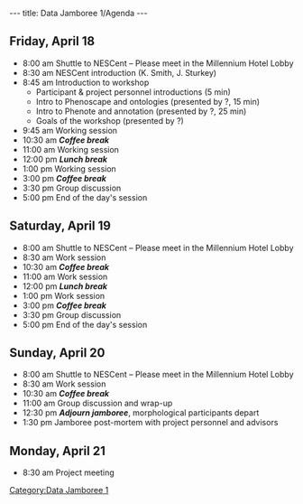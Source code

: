 ---
title: Data Jamboree 1/Agenda
---

==Friday, April 18==

* 8:00 am Shuttle to NESCent – Please meet in the Millennium Hotel Lobby
* 8:30 am  NESCent introduction (K. Smith, J. Sturkey)
* 8:45 am Introduction to workshop
** Participant & project personnel introductions (5 min)
** Intro to Phenoscape and ontologies (presented by ?, 15 min)
** Intro to Phenote and annotation (presented by ?, 25 min)
** Goals of the workshop (presented by ?)
* 9:45 am Working session
* 10:30 am '''''Coffee break'''''
* 11:00 am Working session
* 12:00 pm '''''Lunch break'''''
* 1:00 pm Working session
* 3:00 pm '''''Coffee break'''''
* 3:30 pm Group discussion
* 5:00 pm End of the day's session

==Saturday, April 19==

* 8:00 am Shuttle to NESCent – Please meet in the Millennium Hotel Lobby
* 8:30 am Work session
* 10:30 am '''''Coffee break'''''
*11:00 am Work session
* 12:00 pm '''''Lunch break'''''
*1:00 pm Work session
* 3:00 pm '''''Coffee break'''''
* 3:30 pm Group discussion
* 5:00 pm End of the day's session

==Sunday, April 20==

* 8:00 am Shuttle to NESCent – Please meet in the Millennium Hotel Lobby
* 8:30 am Work session
* 10:30 am '''''Coffee break'''''
* 11:00 am Group discussion and wrap-up
* 12:30 pm '''''Adjourn jamboree''''', morphological participants depart
* 1:30 pm Jamboree post-mortem with project personnel and advisors

==Monday, April 21==

[[Category:Data Jamboree 1]]
* 8:30 am Project meeting